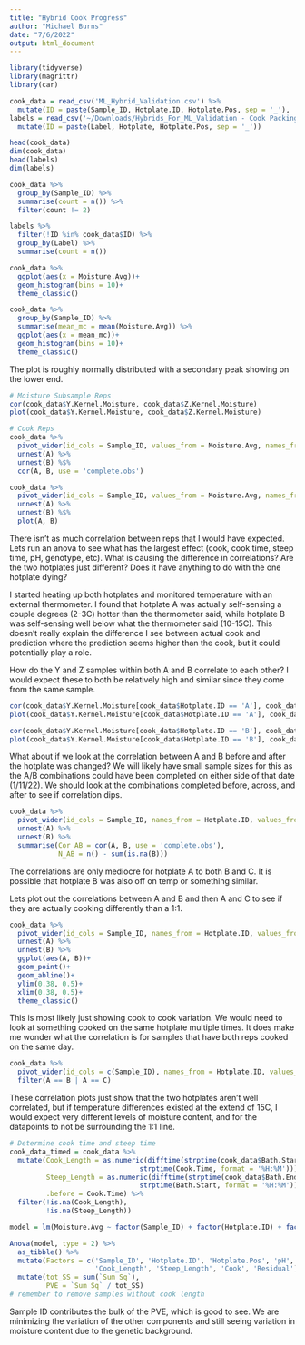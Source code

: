 ```yaml
---
title: "Hybrid Cook Progress"
author: "Michael Burns"
date: "7/6/2022"
output: html_document
---
```



```r
library(tidyverse)
library(magrittr)
library(car)
```

```r
cook_data = read_csv('ML_Hybrid_Validation.csv') %>%
  mutate(ID = paste(Sample_ID, Hotplate.ID, Hotplate.Pos, sep = '_'), .before = Cook.Date)
labels = read_csv('~/Downloads/Hybrids_For_ML_Validation - Cook Packing Labels.csv') %>%
  mutate(ID = paste(Label, Hotplate, Hotplate.Pos, sep = '_'))
```

```r
head(cook_data)
dim(cook_data)
head(labels)
dim(labels)
```

```r
cook_data %>%
  group_by(Sample_ID) %>%
  summarise(count = n()) %>%
  filter(count != 2)
```

```r
labels %>%
  filter(!ID %in% cook_data$ID) %>%
  group_by(Label) %>%
  summarise(count = n())
```

```r
cook_data %>%
  ggplot(aes(x = Moisture.Avg))+
  geom_histogram(bins = 10)+
  theme_classic()

cook_data %>%
  group_by(Sample_ID) %>%
  summarise(mean_mc = mean(Moisture.Avg)) %>%
  ggplot(aes(x = mean_mc))+
  geom_histogram(bins = 10)+
  theme_classic()
```
The plot is roughly normally distributed with a secondary peak showing on the lower end.

```r
# Moisture Subsample Reps
cor(cook_data$Y.Kernel.Moisture, cook_data$Z.Kernel.Moisture)
plot(cook_data$Y.Kernel.Moisture, cook_data$Z.Kernel.Moisture)

# Cook Reps
cook_data %>%
  pivot_wider(id_cols = Sample_ID, values_from = Moisture.Avg, names_from = Hotplate.ID) %>%
  unnest(A) %>%
  unnest(B) %$%
  cor(A, B, use = 'complete.obs')

cook_data %>%
  pivot_wider(id_cols = Sample_ID, values_from = Moisture.Avg, names_from = Hotplate.ID) %>%
  unnest(A) %>%
  unnest(B) %$%
  plot(A, B)
```
There isn't as much correlation between reps that I would have expected.  Lets run an anova to see what has the largest effect (cook, cook time, steep time, pH, genotype, etc).  What is causing the difference in correlations?  Are the two hotplates just different?  Does it have anything to do with the one hotplate dying?

I started heating up both hotplates and monitored temperature with an external thermometer.  I found that hotplate A was actually self-sensing a couple degrees (2-3C) hotter than the thermometer said, while hotplate B was self-sensing well below what the thermometer said (10-15C).  This doesn't really explain the difference I see between actual cook and prediction where the prediction seems higher than the cook, but it could potentially play a role.

How do the Y and Z samples within both A and B correlate to each other?  I would expect these to both be relatively high and similar since they come from the same sample.
```r
cor(cook_data$Y.Kernel.Moisture[cook_data$Hotplate.ID == 'A'], cook_data$Z.Kernel.Moisture[cook_data$Hotplate.ID == 'A'])
plot(cook_data$Y.Kernel.Moisture[cook_data$Hotplate.ID == 'A'], cook_data$Z.Kernel.Moisture[cook_data$Hotplate.ID == 'A'])

cor(cook_data$Y.Kernel.Moisture[cook_data$Hotplate.ID == 'B'], cook_data$Z.Kernel.Moisture[cook_data$Hotplate.ID == 'B'])
plot(cook_data$Y.Kernel.Moisture[cook_data$Hotplate.ID == 'B'], cook_data$Z.Kernel.Moisture[cook_data$Hotplate.ID == 'B'])
```

What about if we look at the correlation between A and B before and after the hotplate was changed?  We will likely have small sample sizes for this as the A/B combinations could have been completed on either side of that date (1/11/22).  We should look at the combinations completed before, across, and after to see if correlation dips.
```r
cook_data %>%
  pivot_wider(id_cols = Sample_ID, names_from = Hotplate.ID, values_from = Moisture.Avg) %>%
  unnest(A) %>%
  unnest(B) %>%
  summarise(Cor_AB = cor(A, B, use = 'complete.obs'),
            N_AB = n() - sum(is.na(B)))
```

The correlations are only mediocre for hotplate A to both B and C.  It is possible that hotplate B was also off on temp or something similar.

Lets plot out the correlations between A and B and then A and C to see if they are actually cooking differently than a 1:1.
```r
cook_data %>%
  pivot_wider(id_cols = Sample_ID, names_from = Hotplate.ID, values_from = Moisture.Avg) %>%
  unnest(A) %>%
  unnest(B) %>%
  ggplot(aes(A, B))+
  geom_point()+
  geom_abline()+
  ylim(0.38, 0.5)+
  xlim(0.38, 0.5)+
  theme_classic()
```

This is most likely just showing cook to cook variation.  We would need to look at something cooked on the same hotplate multiple times.  It does make me wonder what the correlation is for samples that have both reps cooked on the same day.
```r
cook_data %>%
  pivot_wider(id_cols = c(Sample_ID), names_from = Hotplate.ID, values_from = Cook.Date) %>%
  filter(A == B | A == C)
```


These correlation plots just show that the two hotplates aren't well correlated, but if temperature differences existed at the extend of 15C, I would expect very different levels of moisture content, and for the datapoints to not be surrounding the 1:1 line.

```r
# Determine cook time and steep time
cook_data_timed = cook_data %>%
  mutate(Cook_Length = as.numeric(difftime(strptime(cook_data$Bath.Start, format = '%H:%M'), 
                                strptime(Cook.Time, format = '%H:%M'))), 
         Steep_Length = as.numeric(difftime(strptime(cook_data$Bath.End, format = '%H:%M'), 
                                strptime(Bath.Start, format = '%H:%M')) + 12),
         .before = Cook.Time) %>%
  filter(!is.na(Cook_Length),
         !is.na(Steep_Length))

model = lm(Moisture.Avg ~ factor(Sample_ID) + factor(Hotplate.ID) + factor(Hotplate.Pos) + pH + Cook_Length + Steep_Length + factor(Cook), data = cook_data_timed)

Anova(model, type = 2) %>%
  as_tibble() %>%
  mutate(Factors = c('Sample_ID', 'Hotplate.ID', 'Hotplate.Pos', 'pH',
                     'Cook_Length', 'Steep_Length', 'Cook', 'Residual')) %>%
  mutate(tot_SS = sum(`Sum Sq`),
         PVE = `Sum Sq` / tot_SS)
# remember to remove samples without cook length
```
Sample ID contributes the bulk of the PVE, which is good to see.  We are minimizing the variation of the other components and still seeing variation in moisture content due to the genetic background.
